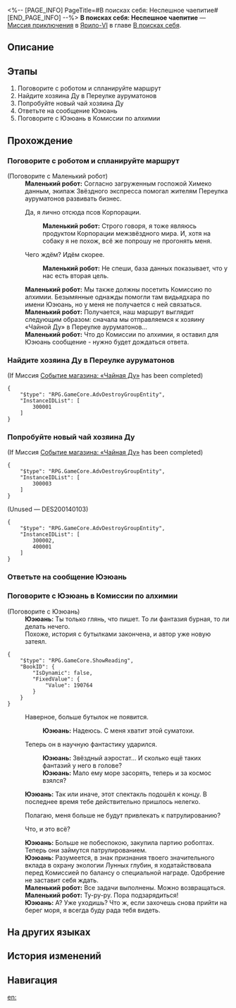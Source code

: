 <%-- [PAGE_INFO]
PageTitle=#В поисках себя: Неспешное чаепитие#
[END_PAGE_INFO] --%>
{{Дополнить|Диалоги.}}
{{Миссия Инфобокс
|id              = 2001401
|Название        = 
|Изображение     = Миссия В поисках себя Неспешное чаепитие.png
|Тип             = Миссия приключения
|Событие         = 
|Глава           = В поисках себя
|Условия         = Завершена [[Миссия приключения]] «[[В поисках себя: Отголоски былого]]»
|Персонажи       = Маленький робот; Первопроходец; Юэюань
|СтартЛокация    = [[Ярило-VI]] — [[Запретная зона Среброгривых Стражей]]
|Мир             = Ярило-VI
|Предыдущая      = В поисках себя: Отголоски былого
|Следующая       = 
|Награды         = Опыт Освоения*100; Звёздный нефрит*10; Утраченный кристалл*5; Послание из бутылки на отмели VI*1 { text = Послание из бутылки на отмели VI }; Кредиты*20 000
}}
'''В поисках себя: Неспешное чаепитие''' — [[Миссия приключения]] в [[Ярило-VI]] в главе [[В поисках себя]].

==Описание==
{{Описание|<!--официальное описание из Перекрёстка судеб-->}}

==Этапы==
# Поговорите с роботом и спланируйте маршрут
# Найдите хозяина Ду в Переулке ауруматонов
# Попробуйте новый чай хозяина Ду
# Ответьте на сообщение Юэюань
# Поговорите с Юэюань в Комиссии по алхимии

==Прохождение==
{{Дополнить}}
===Поговорите с роботом и спланируйте маршрут===
{{Описание миссии|тип=Миссия приключения|локация=Запретная зона Среброгривых Стражей|Робот-навигатор объявляет, что следующая станция - Лофу, Переулок ауруматонов.}}
{{Диалог Начало}}

;(Поговорите с Маленький робот)
:'''Маленький робот:''' Согласно загруженным госпожой Химеко данным, экипаж Звёздного экспресса помогал жителям Переулка ауруматонов развивать бизнес.
:{{Диалог|Стрелка}} Да, я лично {{MC|ж=прогнала|м=прогнал}} отсюда псов Корпорации.
::'''Маленький робот:''' Строго говоря, я тоже являюсь продуктом Корпорации межзвёздного мира. И, хотя на собаку я не похож, всё же попрошу не прогонять меня.
:{{Диалог|Стрелка}} Чего ждём? Идём скорее.
::'''Маленький робот:''' Не спеши, база данных показывает, что у нас есть вторая цель.
:'''Маленький робот:''' Мы также должны посетить Комиссию по алхимии. Безымянные однажды помогли там видьядхара по имени Юэюань, но у меня не получается с ней связаться.
:'''Маленький робот:''' Получается, наш маршрут выглядит следующим образом: сначала мы отправляемся к хозяину «Чайной Ду» в Переулке ауруматонов...
:'''Маленький робот:''' Что до Комиссии по алхимии, я оставил для Юэюань сообщение - нужно будет дождаться ответа.
{{Диалог Конец}}

===Найдите хозяина Ду в Переулке ауруматонов===
{{Описание миссии|тип=Миссия приключения|локация=Переулок ауруматонов|Хозяин Ду - настоящий мастер заваривания чая. Вам никогда не понять, как ему удаётся готовить чайные напитки с такими чудесными свойствами...}}
{{Диалог Начало}}
;(If Миссия [[Событие магазина: «Чайная Ду»]] has been completed)
<pre>{
	"$type": "RPG.GameCore.AdvDestroyGroupEntity",
	"InstanceIDList": [
		300001
	]
}</pre>
{{Диалог Конец}}

===Попробуйте новый чай хозяина Ду===
{{Описание миссии|тип=Миссия приключения|локация=Переулок ауруматонов|Перед радушием хозяина Ду сложно устоять, вам остаётся лишь попробовать его новый чай... Интересно, какие побочные эффекты будут на этот раз? Если они всё же будут... Есть ли у вашего робота функция быстрой доставки в больницу? Вам она очень пригодится...}}
{{Диалог Начало}}
;(If Миссия [[Событие магазина: «Чайная Ду»]] has been completed)
<pre>{
	"$type": "RPG.GameCore.AdvDestroyGroupEntity",
	"InstanceIDList": [
		300003
	]
}</pre>
;(Unused &mdash; DES200140103)
<pre>{
	"$type": "RPG.GameCore.AdvDestroyGroupEntity",
	"InstanceIDList": [
		300002,
		400001
	]
}</pre>
{{Диалог Конец}}

===Ответьте на сообщение Юэюань===
{{Описание миссии|тип=Миссия приключения|локация=Переулок ауруматонов|Юэюань рассказывает вам последние новости о Лунных глубинах и бутылках с посланиями. Вот что значит Лофу, здесь всё подчиняется порядку. К тому же добрые дела Безымянных заслужили достойную награду.}}
{{Диалог Начало}}
{{Диалог Конец}}

===Поговорите с Юэюань в Комиссии по алхимии===
{{Диалог Начало}}

;(Поговорите с Юэюань)
:'''Юэюань:''' Ты только глянь, что пишет. То ли фантазия бурная, то ли делать нечего.
:Похоже, история с бутылками закончена, и автор уже новую затеял.
<pre>{
	"$type": "RPG.GameCore.ShowReading",
	"BookID": {
		"IsDynamic": false,
		"FixedValue": {
			"Value": 190764
		}
	}
}</pre>
:{{Диалог|Стрелка}} Наверное, больше бутылок не появится.
::'''Юэюань:''' Надеюсь. С меня хватит этой суматохи.
:{{Диалог|Стрелка}} Теперь он в научную фантастику ударился.
::'''Юэюань:''' Звёздный аэростат... И сколько ещё таких фантазий у него в голове?
::'''Юэюань:''' Мало ему море засорять, теперь и за космос взялся?
:'''Юэюань:''' Так или иначе, этот спектакль подошёл к концу. В последнее время тебе действительно пришлось нелегко.
:{{Диалог|Стрелка}} Полагаю, меня больше не будут привлекать к патрулированию?
:{{Диалог|Стрелка}} Что, и это всё?
:'''Юэюань:''' Больше не побеспокою, закупила партию робоптах. Теперь они займутся патрулированием.
:'''Юэюань:''' Разумеется, в знак признания твоего значительного вклада в охрану экологии Лунных глубин, я ходатайствовала перед Комиссией по балансу о специальной награде. Одобрение не заставит себя ждать.
:'''Маленький робот:''' Все задачи выполнены. Можно возвращаться.
:'''Маленький робот:''' Ту-ру-ру. Пора подзарядиться!
:'''Юэюань:''' А? Уже уходишь? Что ж, если захочешь снова прийти на берег моря, я всегда буду рада тебя видеть.
{{Диалог Конец}}

==На других языках==
{{На других языках
|en   = Searching for You: Idle Sips
|zhs  = 寻人记•得闲饮茶
|zht  = 尋人記•得閒飲茶
|ja   = 人探し・つかの間の休息
|ko   = 은하열차는 사랑을 싣고•차 한잔의 여유
|es   = Caras conocidas: una pausa para el té
|fr   = À ta recherche : Pause thé
|ru   = В поисках себя: Неспешное чаепитие
|th   = บันทึกตามหาคน: จิบชาสราญใจ
|vi   = Nhật Ký Tìm Người - Rảnh Rỗi Uống Trà
|de   = Suche nach Dir: Zeit zum Teetrinken
|id   = Mencari Orang: Minum Teh Santai
|pt   = Procurando por Você: Chá do Ócio
}}

==История изменений==
{{История изменений|3.5}}

==Навигация==
{{Миссия приключения Навбокс|Глава }}

[[en:]]
